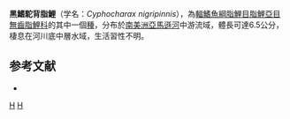 {{Speciesbox 
| taxon = Cyphocharax nigripinnis
| status = NE
| status_system = IUCN3.1
| authority = [[Vari|Vari]], 1992
| synonyms = 
}}
'''黑鰭駝背脂鯉'''（学名：''Cyphocharax nigripinnis''），為[[輻鰭魚綱|輻鰭魚綱]][[脂鯉目|脂鯉目]][[脂鯉亞目|脂鯉亞目]][[無齒脂鯉科|無齒脂鯉科]]的其中一個[[種|種]]，分布於[[南美洲|南美洲]][[亞馬遜河|亞馬遜河]]中游流域，體長可達6.5公分，棲息在河川底中層水域，生活習性不明。

==参考文献==
{{refbegin}}
*{{FishBase_species|genus=Cyphocharax|species=nigripinnis|year=2013|month=8}}
{{refend}}
{{Taxonbar|from=Q5555252}}

[[Category:駝背脂鯉屬|H]]
[[Category:1992年描述的鱼类|H]]